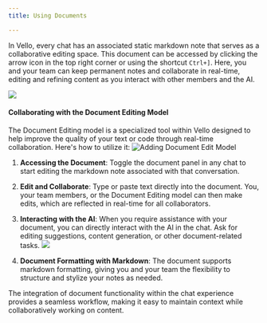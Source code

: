 ```yaml
---
title: Using Documents

---
```


In Vello, every chat has an associated static markdown note that serves as a collaborative editing space. This document can be accessed by clicking the arrow icon in the top right corner or using the shortcut `Ctrl+]`. Here, you and your team can keep permanent notes and collaborate in real-time, editing and refining content as you interact with other members and the AI.

![](https://d3cflkbt5y83mw.cloudfront.net/Screen-Shot-2023-12-20-12-28-46.60.png)
#### Collaborating with the Document Editing Model

The Document Editing model is a specialized tool within Vello designed to help improve the quality of your text or code through real-time collaboration. Here's how to utilize it:
![Adding Document Edit Model](https://d3cflkbt5y83mw.cloudfront.net/Screen-Shot-2023-12-20-12-35-45.29.png)

1. **Accessing the Document**: Toggle the document panel in any chat to start editing the markdown note associated with that conversation.

2. **Edit and Collaborate**: Type or paste text directly into the document. You, your team members, or the Document Editing model can then make edits, which are reflected in real-time for all collaborators.

3. **Interacting with the AI**: When you require assistance with your document, you can directly interact with the AI in the chat. Ask for editing suggestions, content generation, or other document-related tasks.
![](https://d3cflkbt5y83mw.cloudfront.net/Screen-Shot-2023-12-20-12-38-26.44.png)

4. **Document Formatting with Markdown**: The document supports markdown formatting, giving you and your team the flexibility to structure and stylize your notes as needed.

The integration of document functionality within the chat experience provides a seamless workflow, making it easy to maintain context while collaboratively working on content.
